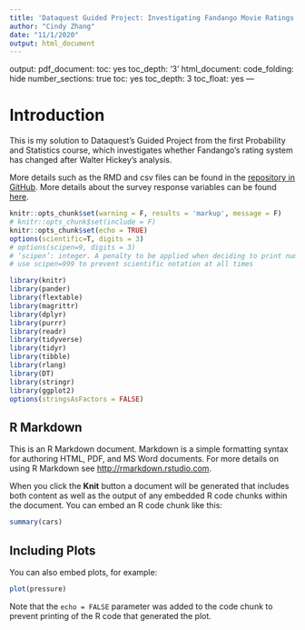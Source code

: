 ```yaml
---
title: 'Dataquest Guided Project: Investigating Fandango Movie Ratings'
author: "Cindy Zhang"
date: "11/1/2020"
output: html_document
---
```


output: 
  pdf_document:
    toc: yes
    toc_depth: '3'
  html_document:
    code_folding: hide
    number_sections: true
    toc: yes
    toc_depth: 3
    toc_float: yes
---

# Introduction

This is my solution to Dataquest's Guided Project from the first Probability and Statistics course, which investigates whether Fandango's rating system has changed after Walter Hickey's analysis.

More details such as the RMD and csv files can be found in the [repository in GitHub](https://github.com/chundychang/DQ-Rpracticeproject/tree/master/nyc%20schools). More details about the survey response variables can be found [here](https://data.cityofnewyork.us/Education/2011-NYC-School-Survey/mnz3-dyi8).


```r
knitr::opts_chunk$set(warning = F, results = 'markup', message = F)
# knitr::opts_chunk$set(include = F)
knitr::opts_chunk$set(echo = TRUE)
options(scientific=T, digits = 3) 
# options(scipen=9, digits = 3) 
# ‘scipen’: integer. A penalty to be applied when deciding to print numeric values in fixed or exponential notation.  Positive values bias towards fixed and negative towards scientific notation: fixed notation will be preferred unless it is more than ‘scipen’ digits wider.
# use scipen=999 to prevent scientific notation at all times
```

```r
library(knitr)
library(pander)
library(flextable)
library(magrittr)
library(dplyr)
library(purrr)
library(readr)
library(tidyverse)
library(tidyr)
library(tibble)
library(rlang)
library(DT)
library(stringr)
library(ggplot2)
options(stringsAsFactors = FALSE)
```

## R Markdown

This is an R Markdown document. Markdown is a simple formatting syntax for authoring HTML, PDF, and MS Word documents. For more details on using R Markdown see <http://rmarkdown.rstudio.com>.

When you click the **Knit** button a document will be generated that includes both content as well as the output of any embedded R code chunks within the document. You can embed an R code chunk like this:

```r
summary(cars)
```

## Including Plots

You can also embed plots, for example:

```r
plot(pressure)
```

Note that the `echo = FALSE` parameter was added to the code chunk to prevent printing of the R code that generated the plot.
